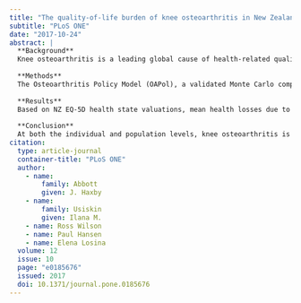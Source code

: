 ```yaml
---
title: "The quality-of-life burden of knee osteoarthritis in New Zealand adults: A model-based evaluation"
subtitle: "PLoS ONE"
date: "2017-10-24"
abstract: |
  **Background**
  Knee osteoarthritis is a leading global cause of health-related quality of life loss. The aim of this project was to quantify health losses arising from knee osteoarthritis in New Zealand (NZ) in terms of quality-adjusted life years (QALYs) lost.
  
  **Methods**
  The Osteoarthritis Policy Model (OAPol), a validated Monte Carlo computer simulation model, was used to estimate QALYs lost due to knee osteoarthritis in the NZ adult population aged 40–84 over their lifetimes from the base year of 2006 until death. Data were from the NZ Health Survey, NZ Burden of Diseases, NZ Census, and relevant literature. QALYs were derived from NZ EQ-5D value set 2. Sensitivity to health state valuation, disease and pain prevalence were assessed in secondary analyses.
  
  **Results**
  Based on NZ EQ-5D health state valuations, mean health losses due to knee osteoarthritis over people’s lifetimes in NZ are 3.44 QALYs per person, corresponding to 467,240 QALYs across the adult population. Average estimated per person QALY losses are higher for non-Māori females (3.55) than Māori females (3.38), and higher for non-Māori males (3.34) than Māori males (2.60). The proportion of QALYs lost out of the total quality-adjusted life expectancy for those without knee osteoarthritis is similar across all subgroups, ranging from 20 to 23 percent.
  
  **Conclusion**
  At both the individual and population levels, knee osteoarthritis is responsible for large lifetime QALY losses. QALY losses are higher for females than males due to greater prevalence of knee osteoarthritis and higher life expectancy, and lower for Māori than non-Māori due to lower life expectancy. Large health gains are potentially realisable from public health and policy measures aimed at decreasing incidence, progression, pain, and disability of osteoarthritis.
citation: 
  type: article-journal
  container-title: "PLoS ONE"
  author:
    - name:
        family: Abbott
        given: J. Haxby
    - name:
        family: Usiskin
        given: Ilana M.
    - name: Ross Wilson
    - name: Paul Hansen
    - name: Elena Losina
  volume: 12
  issue: 10
  page: "e0185676"
  issued: 2017
  doi: 10.1371/journal.pone.0185676
---
```

